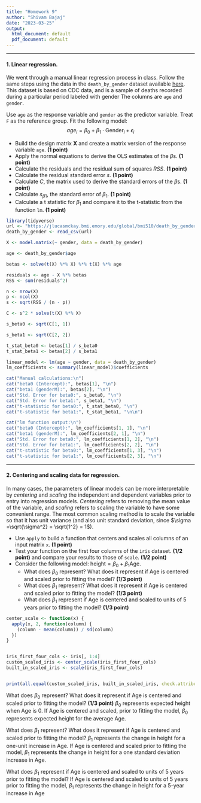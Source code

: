 ```yaml
---
title: "Homework 9"
author: "Shivam Bajaj"
date: "2023-03-25"
output:
  html_document: default
  pdf_document: default
---
```




***
#### 1. Linear regression.

We went through a manual linear regression process in class. Follow the same steps using the data in the `death_by_gender` dataset available [here](https://jlucasmckay.bmi.emory.edu/global/bmi510/death_by_gender.csv). This dataset is based on CDC data, and is a sample of deaths recorded during a particular period labeled with gender The columns are `age` and `gender`.

Use `age` as the response variable and `gender` as the predictor variable.
Treat `F` as the reference group. Fit the following model:
$$
age_i=\beta_0+\beta_1\cdot\text{Gender}_i+\epsilon_i
$$

* Build the design matrix $\mathbf{X}$ and create a matrix version of the response variable `age`. **(1 point)**
* Apply the normal equations to derive the OLS estimates of the $\beta$s. **(1 point)**
* Calculate the residuals and the residual sum of squares $RSS$. **(1 point)**
* Calculate the residual standard error $s$. **(1 point)**
* Calculate $C$, the matrix used to derive the standard errors of the $\beta$s. **(1 point)**
* Calculate $s_{\beta 1}$, the standard error of $\beta_1$. **(1 point)**
* Calculate a t statistic for $\beta_1$ and compare it to the t-statistic from the function `lm`. **(1 point)**



```r
library(tidyverse)
url <- "https://jlucasmckay.bmi.emory.edu/global/bmi510/death_by_gender.csv"
death_by_gender <- read_csv(url)

X <- model.matrix(~ gender, data = death_by_gender)

age <- death_by_gender$age

betas <- solve(t(X) %*% X) %*% t(X) %*% age

residuals <- age - X %*% betas
RSS <- sum(residuals^2)

n <- nrow(X)
p <- ncol(X)
s <- sqrt(RSS / (n - p))

C <- s^2 * solve(t(X) %*% X)

s_beta0 <- sqrt(C[1, 1])

s_beta1 <- sqrt(C[2, 2])

t_stat_beta0 <- betas[1] / s_beta0
t_stat_beta1 <- betas[2] / s_beta1

linear_model <- lm(age ~ gender, data = death_by_gender)
lm_coefficients <- summary(linear_model)$coefficients

cat("Manual calculations:\n")
cat("beta0 (Intercept):", betas[1], "\n")
cat("beta1 (genderM):", betas[2], "\n")
cat("Std. Error for beta0:", s_beta0, "\n")
cat("Std. Error for beta1:", s_beta1, "\n")
cat("t-statistic for beta0:", t_stat_beta0, "\n")
cat("t-statistic for beta1:", t_stat_beta1, "\n\n")

cat("lm function output:\n")
cat("beta0 (Intercept):", lm_coefficients[1, 1], "\n")
cat("beta1 (genderM):", lm_coefficients[2, 1], "\n")
cat("Std. Error for beta0:", lm_coefficients[1, 2], "\n")
cat("Std. Error for beta1:", lm_coefficients[2, 2], "\n")
cat("t-statistic for beta0:", lm_coefficients[1, 3], "\n")
cat("t-statistic for beta1:", lm_coefficients[2, 3], "\n")
```



***
#### 2. Centering and scaling data for regression.

In many cases, the parameters of linear models can be more interpretable by *centering* and *scaling* the independent and dependent variables prior to entry into regression models. *Centering* refers to removing the mean value of the variable, and *scaling* refers to scaling the variable to have some convenient range. The most common scaling method is to scale the variable so that it has unit variance (and also unit standard deviation, since $\sigma =\sqrt{\sigma^2} = \sqrt{1^2} = 1$).

* Use `apply` to build a function that centers and scales all columns of an input matrix `x`. **(1 point)**
* Test your function on the first four columns of the `iris` dataset. **(1/2 point)** and compare your results to those of `scale`. **(1/2 point)**
* Consider the following model: $\text{height}=\beta_0+\beta_1\text{Age}$.
  * What does $\beta_0$ represent? What does it represent if $\text{Age}$ is centered and scaled prior to fitting the model? **(1/3 point)**
  * What does $\beta_1$ represent? What does it represent if $\text{Age}$ is centered and scaled prior to fitting the model? **(1/3 point)**
  * What does $\beta_1$ represent if $\text{Age}$ is centered and scaled to units of 5 years prior to fitting the model? **(1/3 point)**

```r

center_scale <- function(x) {
  apply(x, 2, function(column) {
    (column - mean(column)) / sd(column)
  })
}


iris_first_four_cols <- iris[, 1:4]
custom_scaled_iris <- center_scale(iris_first_four_cols)
built_in_scaled_iris <- scale(iris_first_four_cols)


print(all.equal(custom_scaled_iris, built_in_scaled_iris, check.attributes = FALSE))

```
What does $\beta_0$ represent? What does it represent if $\text{Age}$ is centered and scaled prior to fitting the model? **(1/3 point)**
$\beta_0$ represents expected height when Age is 0. If $\text{Age}$ is centered and scaled, prior to fitting the model, $\beta_0$ represents expected height for the average Age.

What does $\beta_1$ represent? What does it represent if $\text{Age}$ is centered and scaled prior to fitting the model?
$\beta_1$ represents the change in height for a one-unit increase in $\text{Age}$. If $\text{Age}$ is centered and scaled prior to fitting the model, $\beta_1$ represents the change in height for a one standard deviation increase in $\text{Age}$.

What does $\beta_1$ represent if $\text{Age}$ is centered and scaled to units of 5 years prior to fitting the model?
If $\text{Age}$ is centered and scaled to units of 5 years prior to fitting the model, $\beta_1$ represents the change in height for a 5-year increase in $\text{Age}$


